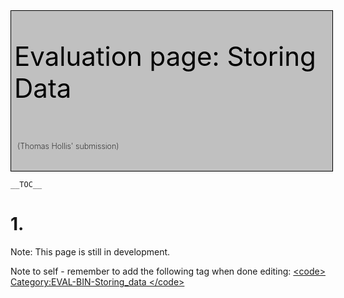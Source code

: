 <div id="ABC">
<div style="padding:5px; border:1px solid #000000; background-color:#C0C0C0; font-size:300%; font-weight:400; color: #000000; width:100%;">
Evaluation page: Storing Data
<div style="padding:5px; margin-top:20px; margin-bottom:10px; background-color:#C0C0C0; font-size:30%; font-weight:200; color: #000000; ">
(Thomas Hollis' submission)
</div>
</div>


 __TOC__


= 1. =

<div class="note">
Note: This page is still in development. 
</div>

Note to self - remember to add the following tag when done editing:
[[ <code> Category:EVAL-BIN-Storing_data </code> ]]
